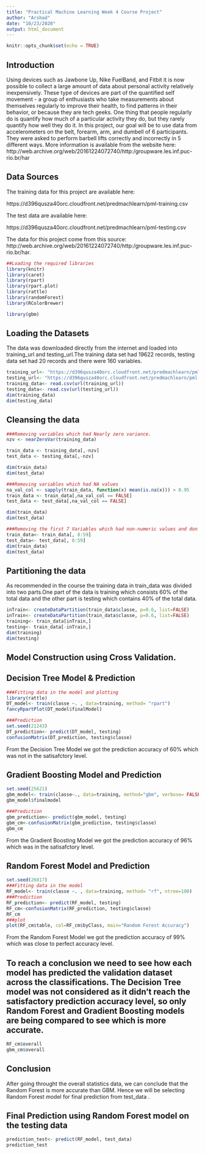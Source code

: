 ```yaml
---
title: "Practical Machine Learning Week 4 Course Project"
author: "Arshad"
date: "10/23/2020"
output: html_document
---
```


```r
knitr::opts_chunk$set(echo = TRUE)
```

## Introduction

Using devices such as Jawbone Up, Nike FuelBand, and Fitbit it is now possible to collect a large amount of data about personal activity relatively inexpensively. These type of devices are part of the quantified self movement - a group of enthusiasts who take measurements about themselves regularly to improve their health, to find patterns in their behavior, or because they are tech geeks. One thing that people regularly do is quantify how much of a particular activity they do, but they rarely quantify how well they do it. In this project, our goal will be to use data from accelerometers on the belt, forearm, arm, and dumbell of 6 participants. They were asked to perform barbell lifts correctly and incorrectly in 5 different ways. More information is available from the website here: http://web.archive.org/web/20161224072740/http:/groupware.les.inf.puc-rio.br/har


## Data Sources

The training data for this project are available here:

https://d396qusza40orc.cloudfront.net/predmachlearn/pml-training.csv

The test data are available here:

https://d396qusza40orc.cloudfront.net/predmachlearn/pml-testing.csv

The data for this project come from this source: http://web.archive.org/web/20161224072740/http:/groupware.les.inf.puc-rio.br/har.

```r
##Loading the required libraries
library(knitr)
library(caret)
library(rpart)
library(rpart.plot)
library(rattle)
library(randomForest)
library(RColorBrewer)

library(gbm)
```

## Loading the Datasets

The data was downloaded directly from the internet and loaded into training_url and testing_url.The training data set had 19622 records, testing data set had 20 records and there were 160 variables.

```r
training_url<- "https://d396qusza40orc.cloudfront.net/predmachlearn/pml-training.csv"
testing_url<- "https://d396qusza40orc.cloudfront.net/predmachlearn/pml-testing.csv"
training_data<- read.csv(url(training_url))
testing_data<- read.csv(url(testing_url))
dim(training_data)
dim(testing_data)
```

## Cleansing the data

```r
###Removing variables which had Nearly zero variance.
nzv <- nearZeroVar(training_data)

train_data <- training_data[,-nzv]
test_data <- testing_data[,-nzv]

dim(train_data)
dim(test_data)

###Removing variables which had NA values  
na_val_col <- sapply(train_data, function(x) mean(is.na(x))) > 0.95
train_data <- train_data[,na_val_col == FALSE]
test_data <- test_data[,na_val_col == FALSE]

dim(train_data)
dim(test_data)

###Removing the first 7 Variables which had non-numeric values and don't contribute to our model.  
train_data<- train_data[, 8:59]
test_data<- test_data[, 8:59]
dim(train_data)
dim(test_data)
```

## Partitioning the data

As recommended in the course the training data in train_data was divided into two parts.One part of the data is training which consists 60% of the total data and the other part is testing which contains 40% of the total data.

```r
inTrain<- createDataPartition(train_data$classe, p=0.6, list=FALSE)
inTrain<- createDataPartition(train_data$classe, p=0.6, list=FALSE)
training<- train_data[inTrain,]
testing<- train_data[-inTrain,]
dim(training)
dim(testing)
```

## Model Construction using Cross Validation.

## Decision Tree Model & Prediction

```r
###Fitting data in the model and plotting   
library(rattle)
DT_model<- train(classe ~. , data=training, method= "rpart")
fancyRpartPlot(DT_model$finalModel)

###Prediction   
set.seed(21243)
DT_prediction<- predict(DT_model, testing)
confusionMatrix(DT_prediction, testing$classe)
```

From the Decision Tree Model we got the prediction accuracy of 60% which was not in the satisafctory level.

## Gradient Boosting Model and Prediction

```r
set.seed(25621)
gbm_model<- train(classe~., data=training, method="gbm", verbose= FALSE)
gbm_model$finalmodel

###Prediction    
gbm_prediction<- predict(gbm_model, testing)
gbm_cm<-confusionMatrix(gbm_prediction, testing$classe)
gbm_cm
```

From the Gradient Boosting Model we got the prediction accuracy of 96% which was in the satisafctory level.

## Random Forest Model and Prediction

```r
set.seed(26817)
###Fitting data in the model   
RF_model<- train(classe ~. , data=training, method= "rf", ntree=100)
###Prediction  
RF_prediction<- predict(RF_model, testing)
RF_cm<-confusionMatrix(RF_prediction, testing$classe)
RF_cm
###plot    
plot(RF_cm$table, col=RF_cm$byClass, main="Random Forest Accuracy")
```

From the Random Forest Model we got the prediction accuracy of 99% which was close to perfect accuracy level.

## To reach a conclusion we need to see how each model has predicted the validation dataset across the classifications. The Decision Tree model was not considered as it didn’t reach the satisfactory prediction accuracy level, so only Random Forest and Gradient Boosting models are being compared to see which is more accurate.

```r
RF_cm$overall
gbm_cm$overall
```

## Conclusion

After going throught the overall statistics data, we can conclude that the Random Forest is more accurate than GBM. Hence we will be selecting Random Forest model for final prediction from test_data .

## Final Prediction using Random Forest model on the testing data

```r
prediction_test<- predict(RF_model, test_data)
prediction_test
```

